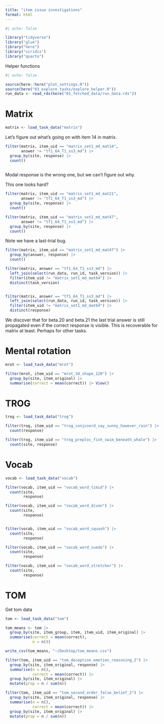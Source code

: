 ```yaml
---
title: "item issue investigations"
format: html
---
```



```r

#| echo: false

library("tidyverse")
library("glue")
library("here")
library("viridis")
library("quarto")

```

Helper functions

```r
#| echo: false

source(here::here("plot_settings.R"))
source(here("03_explore_tasks/explore_helper.R"))
run_data <- read_rds(here("01_fetched_data/run_data.rds"))
```

# Matrix

```r
matrix <- load_task_data("matrix")
```

Let's figure out what's going on with item 14 in matrix. 

```r
filter(matrix, item_uid == "matrix_set1_md_mat14", 
       answer != "tf1_64_T1_ss3_md") |> 
  group_by(site, response) |> 
  count()
 
```

Modal response is the wrong one, but we can't figure out why. 

This one looks hard? 

```r
filter(matrix, item_uid == "matrix_set1_md_mat21", 
       answer != "tf1_64_T1_ss3_md") |> 
  group_by(site, response) |> 
  count()
```


```r
filter(matrix, item_uid == "matrix_set1_md_mat47", 
       answer != "tf1_64_T1_ss3_md") |> 
  group_by(site, response) |> 
  count()
```

Note we have a last-trial bug.

```r
filter(matrix, item_uid == "matrix_set1_md_mat47") |> 
  group_by(answer, response) |> 
  count()
```



```r
filter(matrix, answer == "tf1_64_T1_ss3_md") |> 
  left_join(select(run_data, run_id, task_version)) |>
  filter(item_uid != "matrix_set1_md_mat64") |>
  distinct(task_version) 


filter(matrix, answer == "tf1_64_T1_ss3_md") |> 
  left_join(select(run_data, run_id, task_version)) |>
  filter(item_uid != "matrix_set1_md_mat64") |>
  distinct(response) 

```

We discover that for beta.20 and beta.21 the last trial answer is still propagated even if the correct response is visible. This is recoverable for matrix at least. Perhaps for other tasks. 

# Mental rotation

```r
mrot <- load_task_data("mrot")

filter(mrot, item_uid == "mrot_3d_shape_120") |> 
  group_by(site, item_original) |>
  summarise(correct = mean(correct)) |> View()
```

# TROG

```r
trog <- load_task_data("trog")

filter(trog, item_uid == "trog_conjcoord_say_sunny_however_rain") |> 
  count(response)
```

```r
filter(trog, item_uid == "trog_preploc_fish_swim_beneath_whale") |> 
  count(site, response)


```


# Vocab


```r
vocab <- load_task_data("vocab")

filter(vocab, item_uid == "vocab_word_timid") |> 
  count(site, 
        response)

filter(vocab, item_uid == "vocab_word_divan") |> 
  count(site, 
        response)


filter(vocab, item_uid == "vocab_word_squash") |> 
  count(site, 
        response)

filter(vocab, item_uid == "vocab_word_suede") |> 
  count(site, 
        response)

filter(vocab, item_uid == "vocab_word_stretcher") |> 
  count(site, 
        response)

```


# TOM

Get tom data

```r
tom <- load_task_data("tom")

tom_means <- tom |> 
  group_by(site, item_group, item, item_uid, item_original) |>
  summarise(correct = mean(correct), 
            n = n()) 

write_csv(tom_means, "~/Desktop/tom_means.csv")

```

```r
filter(tom, item_uid == "tom_deception_emotion_reasoning_2") |> 
  group_by(site, item_original, response) |>
  summarise(n = n(), 
            correct = mean(correct)) |>
  group_by(site, item_original) |>
  mutate(prop = n / sum(n))

filter(tom, item_uid == "tom_second_order_false_belief_2") |> 
  group_by(site, item_original, response) |>
  summarise(n = n(), 
            correct = mean(correct)) |>
  group_by(site, item_original) |>
  mutate(prop = n / sum(n))

```

